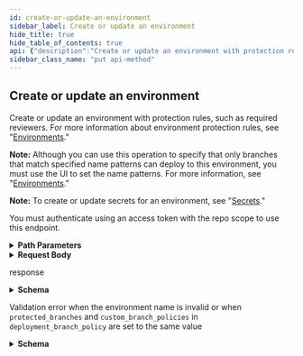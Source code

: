 ```yaml
---
id: create-or-update-an-environment
sidebar_label: Create or update an environment
hide_title: true
hide_table_of_contents: true
api: {"description":"Create or update an environment with protection rules, such as required reviewers. For more information about environment protection rules, see \"[Environments](/actions/reference/environments#environment-protection-rules).\"\n\n**Note:** Although you can use this operation to specify that only branches that match specified name patterns can deploy to this environment, you must use the UI to set the name patterns. For more information, see \"[Environments](/actions/reference/environments#deployment-branches).\"\n\n**Note:** To create or update secrets for an environment, see \"[Secrets](/rest/reference/actions#secrets).\"\n\nYou must authenticate using an access token with the repo scope to use this endpoint.","externalDocs":{"description":"API method documentation","url":"https://docs.github.com/rest/reference/repos#create-or-update-an-environment"},"operationId":"repos/create-or-update-environment","parameters":[{"in":"path","name":"owner","required":true,"schema":{"type":"string"}},{"in":"path","name":"repo","required":true,"schema":{"type":"string"}},{"description":"The name of the environment","in":"path","name":"environment_name","required":true,"schema":{"type":"string"}}],"requestBody":{"content":{"application/json":{"schema":{"additionalProperties":false,"nullable":true,"properties":{"deployment_branch_policy":{"description":"The type of deployment branch policy for this environment. To allow all branches to deploy, set to `null`.","nullable":true,"properties":{"custom_branch_policies":{"description":"Whether only branches that match the specified name patterns can deploy to this environment.  If `custom_branch_policies` is `true`, `protected_branches` must be `false`; if `custom_branch_policies` is `false`, `protected_branches` must be `true`.","type":"boolean"},"protected_branches":{"description":"Whether only branches with branch protection rules can deploy to this environment. If `protected_branches` is `true`, `custom_branch_policies` must be `false`; if `protected_branches` is `false`, `custom_branch_policies` must be `true`.","type":"boolean"}},"required":["protected_branches","custom_branch_policies"],"type":"object"},"reviewers":{"description":"The people or teams that may review jobs that reference the environment. You can list up to six users or teams as reviewers. The reviewers must have at least read access to the repository. Only one of the required reviewers needs to approve the job for it to proceed.","items":{"properties":{"id":{"description":"The id of the user or team who can review the deployment","example":4532992,"type":"integer"},"type":{"description":"The type of reviewer. Must be one of: `User` or `Team`","enum":["User","Team"],"example":"User","type":"string"}},"type":"object"},"nullable":true,"type":"array"},"wait_timer":{"description":"The amount of time to delay a job after the job is initially triggered. The time (in minutes) must be an integer between 0 and 43,200 (30 days).","example":30,"type":"integer"}},"type":"object"}}}},"responses":{"200":{"content":{"application/json":{"examples":{"default":{"value":{"created_at":"2020-11-23T22:00:40.000Z","deployment_branch_policy":{"custom_branch_policies":true,"protected_branches":false},"html_url":"https://github.com/github/hello-world/deployments/activity_log?environments_filter=staging","id":161088068,"name":"staging","node_id":"MDExOkVudmlyb25tZW50MTYxMDg4MDY4","protection_rules":[{"id":3736,"node_id":"MDQ6R2F0ZTM3MzY=","type":"wait_timer","wait_timer":30},{"id":3755,"node_id":"MDQ6R2F0ZTM3NTU=","reviewers":[{"reviewer":{"avatar_url":"https://github.com/images/error/octocat_happy.gif","events_url":"https://api.github.com/users/octocat/events{/privacy}","followers_url":"https://api.github.com/users/octocat/followers","following_url":"https://api.github.com/users/octocat/following{/other_user}","gists_url":"https://api.github.com/users/octocat/gists{/gist_id}","gravatar_id":"","html_url":"https://github.com/octocat","id":1,"login":"octocat","node_id":"MDQ6VXNlcjE=","organizations_url":"https://api.github.com/users/octocat/orgs","received_events_url":"https://api.github.com/users/octocat/received_events","repos_url":"https://api.github.com/users/octocat/repos","site_admin":false,"starred_url":"https://api.github.com/users/octocat/starred{/owner}{/repo}","subscriptions_url":"https://api.github.com/users/octocat/subscriptions","type":"User","url":"https://api.github.com/users/octocat"},"type":"User"},{"reviewer":{"description":"A great team.","html_url":"https://github.com/orgs/github/teams/justice-league","id":1,"members_url":"https://api.github.com/teams/1/members{/member}","name":"Justice League","node_id":"MDQ6VGVhbTE=","permission":"admin","privacy":"closed","repositories_url":"https://api.github.com/teams/1/repos","slug":"justice-league","url":"https://api.github.com/teams/1"},"type":"Team"}],"type":"required_reviewers"},{"id":3756,"node_id":"MDQ6R2F0ZTM3NTY=","type":"branch_policy"}],"updated_at":"2020-11-23T22:00:40.000Z","url":"https://api.github.com/repos/github/hello-world/environments/staging"}}},"schema":{"description":"Details of a deployment environment","properties":{"created_at":{"description":"The time that the environment was created, in ISO 8601 format.","example":"2020-11-23T22:00:40.000Z","format":"date-time","type":"string"},"deployment_branch_policy":{"description":"The type of deployment branch policy for this environment. To allow all branches to deploy, set to `null`.","nullable":true,"properties":{"custom_branch_policies":{"description":"Whether only branches that match the specified name patterns can deploy to this environment.  If `custom_branch_policies` is `true`, `protected_branches` must be `false`; if `custom_branch_policies` is `false`, `protected_branches` must be `true`.","type":"boolean"},"protected_branches":{"description":"Whether only branches with branch protection rules can deploy to this environment. If `protected_branches` is `true`, `custom_branch_policies` must be `false`; if `protected_branches` is `false`, `custom_branch_policies` must be `true`.","type":"boolean"}},"required":["protected_branches","custom_branch_policies"],"type":"object"},"html_url":{"example":"https://github.com/github/hello-world/deployments/activity_log?environments_filter=staging","type":"string"},"id":{"description":"The id of the environment.","example":56780428,"type":"integer"},"name":{"description":"The name of the environment.","example":"staging","type":"string"},"node_id":{"example":"MDExOkVudmlyb25tZW50NTY3ODA0Mjg=","type":"string"},"protection_rules":{"items":{"anyOf":[{"properties":{"id":{"example":3515,"type":"integer"},"node_id":{"example":"MDQ6R2F0ZTM1MTU=","type":"string"},"type":{"example":"wait_timer","type":"string"},"wait_timer":{"description":"The amount of time to delay a job after the job is initially triggered. The time (in minutes) must be an integer between 0 and 43,200 (30 days).","example":30,"type":"integer"}},"required":["id","node_id","type"],"type":"object"},{"properties":{"id":{"example":3755,"type":"integer"},"node_id":{"example":"MDQ6R2F0ZTM3NTU=","type":"string"},"reviewers":{"description":"The people or teams that may approve jobs that reference the environment. You can list up to six users or teams as reviewers. The reviewers must have at least read access to the repository. Only one of the required reviewers needs to approve the job for it to proceed.","items":{"properties":{"reviewer":{"anyOf":[{"description":"Simple User","nullable":true,"properties":{"avatar_url":{"example":"https://github.com/images/error/octocat_happy.gif","format":"uri","type":"string"},"events_url":{"example":"https://api.github.com/users/octocat/events{/privacy}","type":"string"},"followers_url":{"example":"https://api.github.com/users/octocat/followers","format":"uri","type":"string"},"following_url":{"example":"https://api.github.com/users/octocat/following{/other_user}","type":"string"},"gists_url":{"example":"https://api.github.com/users/octocat/gists{/gist_id}","type":"string"},"gravatar_id":{"example":"41d064eb2195891e12d0413f63227ea7","nullable":true,"type":"string"},"html_url":{"example":"https://github.com/octocat","format":"uri","type":"string"},"id":{"example":1,"type":"integer"},"login":{"example":"octocat","type":"string"},"node_id":{"example":"MDQ6VXNlcjE=","type":"string"},"organizations_url":{"example":"https://api.github.com/users/octocat/orgs","format":"uri","type":"string"},"received_events_url":{"example":"https://api.github.com/users/octocat/received_events","format":"uri","type":"string"},"repos_url":{"example":"https://api.github.com/users/octocat/repos","format":"uri","type":"string"},"site_admin":{"type":"boolean"},"starred_at":{"example":"\"2020-07-09T00:17:55Z\"","type":"string"},"starred_url":{"example":"https://api.github.com/users/octocat/starred{/owner}{/repo}","type":"string"},"subscriptions_url":{"example":"https://api.github.com/users/octocat/subscriptions","format":"uri","type":"string"},"type":{"example":"User","type":"string"},"url":{"example":"https://api.github.com/users/octocat","format":"uri","type":"string"}},"required":["avatar_url","events_url","followers_url","following_url","gists_url","gravatar_id","html_url","id","node_id","login","organizations_url","received_events_url","repos_url","site_admin","starred_url","subscriptions_url","type","url"],"title":"Simple User","type":"object"},{"description":"Groups of organization members that gives permissions on specified repositories.","nullable":true,"properties":{"description":{"description":"Description of the team","example":"A great team.","nullable":true,"type":"string"},"html_url":{"example":"https://github.com/orgs/rails/teams/core","format":"uri","type":"string"},"id":{"description":"Unique identifier of the team","example":1,"type":"integer"},"ldap_dn":{"description":"Distinguished Name (DN) that team maps to within LDAP environment","example":"uid=example,ou=users,dc=github,dc=com","type":"string"},"members_url":{"example":"https://api.github.com/organizations/1/team/1/members{/member}","type":"string"},"name":{"description":"Name of the team","example":"Justice League","type":"string"},"node_id":{"example":"MDQ6VGVhbTE=","type":"string"},"permission":{"description":"Permission that the team will have for its repositories","example":"admin","type":"string"},"privacy":{"description":"The level of privacy this team should have","example":"closed","type":"string"},"repositories_url":{"example":"https://api.github.com/organizations/1/team/1/repos","format":"uri","type":"string"},"slug":{"example":"justice-league","type":"string"},"url":{"description":"URL for the team","example":"https://api.github.com/organizations/1/team/1","format":"uri","type":"string"}},"required":["id","node_id","url","members_url","name","description","permission","html_url","repositories_url","slug"],"title":"Team Simple","type":"object"}]},"type":{"description":"The type of reviewer. Must be one of: `User` or `Team`","enum":["User","Team"],"example":"User","type":"string"}},"type":"object"},"type":"array"},"type":{"example":"required_reviewers","type":"string"}},"required":["id","node_id","type"],"type":"object"},{"properties":{"id":{"example":3515,"type":"integer"},"node_id":{"example":"MDQ6R2F0ZTM1MTU=","type":"string"},"type":{"example":"branch_policy","type":"string"}},"required":["id","node_id","type"],"type":"object"}]},"type":"array"},"updated_at":{"description":"The time that the environment was last updated, in ISO 8601 format.","example":"2020-11-23T22:00:40.000Z","format":"date-time","type":"string"},"url":{"example":"https://api.github.com/repos/github/hello-world/environments/staging","type":"string"}},"required":["id","node_id","name","url","html_url","created_at","updated_at"],"title":"Environment","type":"object"}}},"description":"response"},"422":{"content":{"application/json":{"schema":{"description":"Basic Error","properties":{"documentation_url":{"type":"string"},"message":{"type":"string"}},"title":"Basic Error","type":"object"}}},"description":"Validation error when the environment name is invalid or when `protected_branches` and `custom_branch_policies` in `deployment_branch_policy` are set to the same value"}},"tags":["repos"],"x-github":{"category":"repos","enabledForGitHubApps":true,"githubCloudOnly":false,"previews":[],"subcategory":"environments"},"method":"put","path":"/repos/{owner}/{repo}/environments/{environment_name}","servers":[{"url":"https://api.github.com"}],"jsonRequestBodyExample":{"deployment_branch_policy":{"custom_branch_policies":true,"protected_branches":true},"reviewers":[{"id":4532992,"type":"User"}],"wait_timer":30},"info":{"contact":{"name":"Support","url":"https://support.github.com/contact"},"description":"GitHub's v3 REST API.","license":{"name":"MIT","url":"https://spdx.org/licenses/MIT"},"termsOfService":"https://docs.github.com/articles/github-terms-of-service","title":"GitHub v3 REST API","version":"1.1.4","x-apisguru-categories":["collaboration","developer_tools"],"x-logo":{"url":"https://twitter.com/github/profile_image?size=original"},"x-origin":[{"format":"openapi","url":"https://raw.githubusercontent.com/github/rest-api-description/main/descriptions/api.github.com/api.github.com.json","version":"3.0"}],"x-providerName":"github.com"},"postman":{"name":"Create or update an environment","description":{"content":"Create or update an environment with protection rules, such as required reviewers. For more information about environment protection rules, see \"[Environments](/actions/reference/environments#environment-protection-rules).\"\n\n**Note:** Although you can use this operation to specify that only branches that match specified name patterns can deploy to this environment, you must use the UI to set the name patterns. For more information, see \"[Environments](/actions/reference/environments#deployment-branches).\"\n\n**Note:** To create or update secrets for an environment, see \"[Secrets](/rest/reference/actions#secrets).\"\n\nYou must authenticate using an access token with the repo scope to use this endpoint.","type":"text/plain"},"url":{"path":["repos",":owner",":repo","environments",":environment_name"],"host":["{{baseUrl}}"],"query":[],"variable":[{"disabled":false,"description":{"content":"(Required) ","type":"text/plain"},"type":"any","value":"","key":"owner"},{"disabled":false,"description":{"content":"(Required) ","type":"text/plain"},"type":"any","value":"","key":"repo"},{"disabled":false,"description":{"content":"(Required) The name of the environment","type":"text/plain"},"type":"any","value":"","key":"environment_name"}]},"header":[{"key":"Content-Type","value":"application/json"},{"key":"Accept","value":"application/json"}],"method":"PUT","body":{"mode":"raw","raw":"\"\"","options":{"raw":{"language":"json"}}}}}
sidebar_class_name: "put api-method"
---
```



## Create or update an environment



Create or update an environment with protection rules, such as required reviewers. For more information about environment protection rules, see &quot;[Environments](/actions/reference/environments#environment-protection-rules).&quot;

**Note:** Although you can use this operation to specify that only branches that match specified name patterns can deploy to this environment, you must use the UI to set the name patterns. For more information, see &quot;[Environments](/actions/reference/environments#deployment-branches).&quot;

**Note:** To create or update secrets for an environment, see &quot;[Secrets](/rest/reference/actions#secrets).&quot;

You must authenticate using an access token with the repo scope to use this endpoint.

<details style={{"marginBottom":"1rem"}}><summary style={{}}><strong>Path Parameters</strong></summary><div><ul><ParamsItem className={"paramsItem"} param={{"in":"path","name":"owner","required":true,"schema":{"type":"string"}}}></ParamsItem><ParamsItem className={"paramsItem"} param={{"in":"path","name":"repo","required":true,"schema":{"type":"string"}}}></ParamsItem><ParamsItem className={"paramsItem"} param={{"description":"The name of the environment","in":"path","name":"environment_name","required":true,"schema":{"type":"string"}}}></ParamsItem></ul></div></details><details style={{}}><summary style={{"textAlign":"left"}}><strong>Request Body</strong></summary><div style={{"textAlign":"left","marginLeft":"1rem"}}></div><ul style={{"marginLeft":"1rem"}}><SchemaItem collapsible={true} className={"schemaItem"}><details style={{}}><summary style={{}}><strong>deployment_branch_policy</strong><span style={{"opacity":"0.6"}}> object</span></summary><div style={{"marginLeft":"1rem"}}><div style={{"marginTop":".5rem","marginBottom":".5rem"}}>

The type of deployment branch policy for this environment. To allow all branches to deploy, set to `null`.

</div><ul><SchemaItem collapsible={false} name={"custom_branch_policies"} required={true} schemaDescription={"Whether only branches that match the specified name patterns can deploy to this environment.  If `custom_branch_policies` is `true`, `protected_branches` must be `false`; if `custom_branch_policies` is `false`, `protected_branches` must be `true`."} schemaName={"boolean"} qualifierMessage={undefined}></SchemaItem><SchemaItem collapsible={false} name={"protected_branches"} required={true} schemaDescription={"Whether only branches with branch protection rules can deploy to this environment. If `protected_branches` is `true`, `custom_branch_policies` must be `false`; if `protected_branches` is `false`, `custom_branch_policies` must be `true`."} schemaName={"boolean"} qualifierMessage={undefined}></SchemaItem></ul></div></details></SchemaItem><SchemaItem collapsible={true} className={"schemaItem"}><details style={{}}><summary style={{}}><strong>reviewers</strong><span style={{"opacity":"0.6"}}> object[]</span></summary><div style={{"marginLeft":"1rem"}}><div style={{"marginTop":".5rem","marginBottom":".5rem"}}>

The people or teams that may review jobs that reference the environment. You can list up to six users or teams as reviewers. The reviewers must have at least read access to the repository. Only one of the required reviewers needs to approve the job for it to proceed.

</div><ul><SchemaItem collapsible={false} name={"id"} required={false} schemaDescription={"The id of the user or team who can review the deployment"} schemaName={"integer"} qualifierMessage={undefined}></SchemaItem><SchemaItem collapsible={false} name={"type"} required={false} schemaDescription={"The type of reviewer. Must be one of: `User` or `Team`"} schemaName={"string"} qualifierMessage={"**Possible values:** [`User`, `Team`]"}></SchemaItem></ul></div></details></SchemaItem><SchemaItem collapsible={false} name={"wait_timer"} required={false} schemaDescription={"The amount of time to delay a job after the job is initially triggered. The time (in minutes) must be an integer between 0 and 43,200 (30 days)."} schemaName={"integer"} qualifierMessage={undefined}></SchemaItem></ul></details><div><ApiTabs><TabItem label={"200"} value={"200"}><div>

response

</div><div><details style={{}}><summary style={{"textAlign":"left"}}><strong>Schema</strong></summary><div style={{"textAlign":"left","marginLeft":"1rem"}}></div><ul style={{"marginLeft":"1rem"}}><SchemaItem collapsible={false} name={"created_at"} required={true} schemaDescription={"The time that the environment was created, in ISO 8601 format."} schemaName={"date-time"} qualifierMessage={undefined}></SchemaItem><SchemaItem collapsible={true} className={"schemaItem"}><details style={{}}><summary style={{}}><strong>deployment_branch_policy</strong><span style={{"opacity":"0.6"}}> object</span></summary><div style={{"marginLeft":"1rem"}}><div style={{"marginTop":".5rem","marginBottom":".5rem"}}>

The type of deployment branch policy for this environment. To allow all branches to deploy, set to `null`.

</div><ul><SchemaItem collapsible={false} name={"custom_branch_policies"} required={true} schemaDescription={"Whether only branches that match the specified name patterns can deploy to this environment.  If `custom_branch_policies` is `true`, `protected_branches` must be `false`; if `custom_branch_policies` is `false`, `protected_branches` must be `true`."} schemaName={"boolean"} qualifierMessage={undefined}></SchemaItem><SchemaItem collapsible={false} name={"protected_branches"} required={true} schemaDescription={"Whether only branches with branch protection rules can deploy to this environment. If `protected_branches` is `true`, `custom_branch_policies` must be `false`; if `protected_branches` is `false`, `custom_branch_policies` must be `true`."} schemaName={"boolean"} qualifierMessage={undefined}></SchemaItem></ul></div></details></SchemaItem><SchemaItem collapsible={false} name={"html_url"} required={true} schemaDescription={undefined} schemaName={"string"} qualifierMessage={undefined}></SchemaItem><SchemaItem collapsible={false} name={"id"} required={true} schemaDescription={"The id of the environment."} schemaName={"integer"} qualifierMessage={undefined}></SchemaItem><SchemaItem collapsible={false} name={"name"} required={true} schemaDescription={"The name of the environment."} schemaName={"string"} qualifierMessage={undefined}></SchemaItem><SchemaItem collapsible={false} name={"node_id"} required={true} schemaDescription={undefined} schemaName={"string"} qualifierMessage={undefined}></SchemaItem><SchemaItem collapsible={false} name={"protection_rules"} required={false} schemaDescription={undefined} schemaName={"undefined[]"} qualifierMessage={undefined}></SchemaItem><SchemaItem collapsible={false} name={"updated_at"} required={true} schemaDescription={"The time that the environment was last updated, in ISO 8601 format."} schemaName={"date-time"} qualifierMessage={undefined}></SchemaItem><SchemaItem collapsible={false} name={"url"} required={true} schemaDescription={undefined} schemaName={"string"} qualifierMessage={undefined}></SchemaItem></ul></details></div></TabItem><TabItem label={"422"} value={"422"}><div>

Validation error when the environment name is invalid or when `protected_branches` and `custom_branch_policies` in `deployment_branch_policy` are set to the same value

</div><div><details style={{}}><summary style={{"textAlign":"left"}}><strong>Schema</strong></summary><div style={{"textAlign":"left","marginLeft":"1rem"}}></div><ul style={{"marginLeft":"1rem"}}><SchemaItem collapsible={false} name={"documentation_url"} required={false} schemaDescription={undefined} schemaName={"string"} qualifierMessage={undefined}></SchemaItem><SchemaItem collapsible={false} name={"message"} required={false} schemaDescription={undefined} schemaName={"string"} qualifierMessage={undefined}></SchemaItem></ul></details></div></TabItem></ApiTabs></div>
      